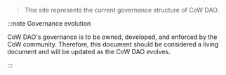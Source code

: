 > This site represents the current governance structure of CoW DAO.

:::note Governance evolution

CoW DAO's governance is to be owned, developed, and enforced by the CoW community. Therefore, this document should be considered a living document and will be updated as the CoW DAO evolves.

:::